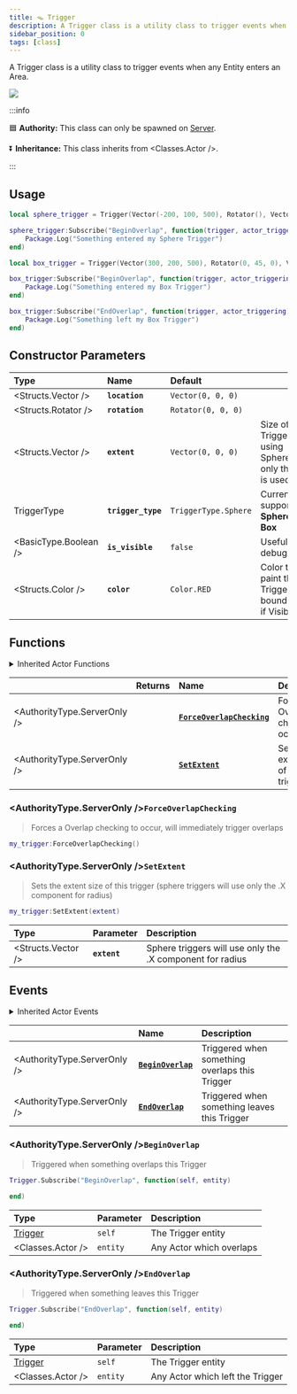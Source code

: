 ```yaml
---
title: 🪤 Trigger
description: A Trigger class is a utility class to trigger events when any Entity enters an Area
sidebar_position: 0
tags: [class]
---
```



A Trigger class is a utility class to trigger events when any Entity enters an Area.


![](/img/docs/trigger.jpg)

:::info

🟦 **Authority:** This class can only be spawned on [Server](/core-concepts/scripting/authority-concepts.mdx).

⏬ **Inheritance:** This class inherits from <Classes.Actor />.

:::


## Usage

```lua
local sphere_trigger = Trigger(Vector(-200, 100, 500), Rotator(), Vector(100), TriggerType.Sphere, true, Color(1, 0, 0))

sphere_trigger:Subscribe("BeginOverlap", function(trigger, actor_triggering)
    Package.Log("Something entered my Sphere Trigger")
end)

local box_trigger = Trigger(Vector(300, 200, 500), Rotator(0, 45, 0), Vector(150, 150, 150), TriggerType.Box, true, Color(0, 1, 0))

box_trigger:Subscribe("BeginOverlap", function(trigger, actor_triggering)
    Package.Log("Something entered my Box Trigger")
end)

box_trigger:Subscribe("EndOverlap", function(trigger, actor_triggering)
    Package.Log("Something left my Box Trigger")
end)
```

## Constructor Parameters

| **Type** | **Name** | **Default** |  |
| :--- | :--- | :--- | :--- |
| <Structs.Vector /> | **`location`** | `Vector(0, 0, 0)` |  |
| <Structs.Rotator /> | **`rotation`** | `Rotator(0, 0, 0)` |  |
| <Structs.Vector /> | **`extent`** | `Vector(0, 0, 0)` | Size of the Trigger. If using Sphere, only the **X** is used |
| <Enums>TriggerType</Enums> | **`trigger_type`** | `TriggerType.Sphere` | Currently supports **Sphere** of **Box** |
| <BasicType.Boolean /> | **`is_visible`** | `false` | Useful for debugging |
| <Structs.Color /> | **`color`** | `Color.RED` | Color to paint the Trigger bounds - if Visible |

## Functions


<details><summary>Inherited Actor Functions</summary><BaseActorFunctions /></details>

|  | **Returns** | **Name** | **Description** |
| :--- | :--- | :--- | :--- |
| <AuthorityType.ServerOnly /> |  | [**`ForceOverlapChecking`**](trigger#forceoverlapchecking) | Forces a Overlap check to occur |
| <AuthorityType.ServerOnly /> |  | [**`SetExtent`**](trigger#setextent) | Sets the extent size of this trigger |

### <AuthorityType.ServerOnly />`ForceOverlapChecking`

> Forces a Overlap checking to occur, will immediately trigger overlaps

```lua
my_trigger:ForceOverlapChecking()
```

### <AuthorityType.ServerOnly />`SetExtent`

> Sets the extent size of this trigger \(sphere triggers will use only the .X component for radius\)

```lua
my_trigger:SetExtent(extent)
```

| Type | Parameter | Description |
| :--- | :--- | :--- |
| <Structs.Vector /> | **`extent`** | Sphere triggers will use only the .X component for radius |


## Events


<details><summary>Inherited Actor Events</summary><BaseActorEvents /></details>

|  | **Name** | **Description** |
| :--- | :--- | :--- |
| <AuthorityType.ServerOnly /> | [**`BeginOverlap`**](trigger#beginoverlap) | Triggered when something overlaps this Trigger |
| <AuthorityType.ServerOnly /> | [**`EndOverlap`**](trigger#endoverlap) | Triggered when something leaves this Trigger |

### <AuthorityType.ServerOnly />`BeginOverlap`

> Triggered when something overlaps this Trigger

```lua
Trigger.Subscribe("BeginOverlap", function(self, entity)

end)
```

| Type | Parameter | Description |
| :--- | :--- | :--- |
| [Trigger](trigger) | `self` | The Trigger entity |
| <Classes.Actor /> | `entity` | Any Actor which overlaps |

### <AuthorityType.ServerOnly />`EndOverlap`

> Triggered when something leaves this Trigger

```lua
Trigger.Subscribe("EndOverlap", function(self, entity)

end)
```

| Type | Parameter | Description |
| :--- | :--- | :--- |
| [Trigger](trigger) | `self` | The Trigger entity |
| <Classes.Actor /> | `entity` | Any Actor which left the Trigger |

## 

